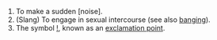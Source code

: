 #To make a sudden [noise].
#(Slang) To engage in sexual intercourse (see also [[banging]]).
#The symbol [[!]], known as an [[exclamation point]].